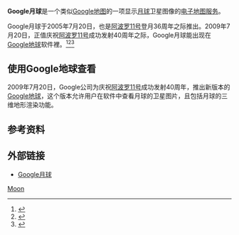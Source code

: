{{Infobox Website
| name           = Google月球
| url            = {{URL|https://www.google.com/moon/}}
| type           = [[电子地图服务|电子地图服务]]
| registration   = 未
| owner          = [[Google|Google]]
| author         = [[Google|Google]]
| current_status = 活跃
}}
'''Google月球'''是一个类似[[Google地图|Google地图]]的一项显示[[月球|月球]]卫星图像的[[电子地图服务|电子地图服务]]。

Google月球于2005年7月20日，也是[[阿波罗11号|阿波罗11号]]登月36周年之际推出。2009年7月20日，正值庆祝[[阿波罗11号|阿波罗11号]]成功发射40周年之际，Google月球能出现在[[Google地球|Google地球]]软件裡。<ref>{{cite web|url=http://www.gearthblog.com/blog/archives/2009/07/look_at_the_moon_in_google_earth_-.html|title=Look at the Moon in Google Earth - Available Now! - Google Earth Blog|date=2009-07-20|publisher=|accessdate=2010-03-27|archive-date=2018-02-01|archive-url=https://web.archive.org/web/20180201141207/https://www.gearthblog.com/blog/archives/2009/07/look_at_the_moon_in_google_earth_-.html|dead-url=no}}</ref><ref>{{cite web|url=http://www.gearthblog.com/blog/archives/2009/07/google_earth_event_on_july_20th_in.html|title=Google Earth Event on July 20th in DC - Expect the Moon - Google Earth Blog|date=2009-07-09|publisher=|accessdate=2010-03-27|archive-date=2017-08-03|archive-url=https://web.archive.org/web/20170803163236/https://www.gearthblog.com/blog/archives/2009/07/google_earth_event_on_july_20th_in.html|dead-url=no}}</ref><ref>{{cite web|url=https://maps.googleblog.com/2009/07/fly-yourself-to-moon.html|title=Fly yourself to the moon|publisher=|accessdate=2017-11-05|archive-date=2019-08-31|archive-url=https://web.archive.org/web/20190831192828/https://maps.googleblog.com/2009/07/fly-yourself-to-moon.html|dead-url=no}}</ref>

==使用Google地球查看==
2009年7月20日，Google公司为庆祝[[阿波罗11号|阿波罗11号]]成功发射40周年，推出新版本的[[Google地球|Google地球]]，这个版本允许用户在软件中查看月球的卫星图片，且包括月球的三维地形渲染功能。

==参考资料==
{{Reflist}}

==外部链接==
* [https://www.google.com/moon/ Google月球] {{Wayback|url=https://www.google.com/moon/ |date=20160911044809 }}

{{software-stub}}
{{Google Inc.}}

[[Category:Google|Moon]]